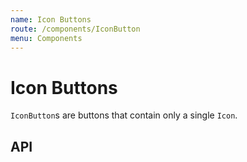 ```yaml
---
name: Icon Buttons
route: /components/IconButton
menu: Components
---
```



# Icon Buttons

`IconButton`s are buttons that contain only a single `Icon`.

<Playground>
  <SpacedGroup direction="vertical">
    <SpacedGroup>
      <IconButton icon={AssetIcon} title="asset" />
      <IconButton icon={AssetIcon} title="asset" type="primary" />
      <IconButton icon={AssetIcon} title="asset" type="secondary" />
      <IconButton icon={AssetIcon} title="asset" disabled />
    </SpacedGroup>
    <SpacedGroup>
      <IconButton icon={AssetIcon} title="asset" size={24} />
      <IconButton icon={AssetIcon} title="asset" type="primary" size={24} />
      <IconButton icon={AssetIcon} title="asset" type="secondary" size={24} />
      <IconButton icon={AssetIcon} title="asset" disabled size={24} />
    </SpacedGroup>
    <SpacedGroup>
      <IconButton icon={AssetIcon} title="asset" size={42} />
      <IconButton icon={AssetIcon} title="asset" type="primary" size={42} />
      <IconButton icon={AssetIcon} title="asset" type="secondary" size={42} />
      <IconButton icon={AssetIcon} title="asset" disabled size={42} />
    </SpacedGroup>
  </SpacedGroup>
</Playground>

## API

<PropsTable of={IconButton} />
